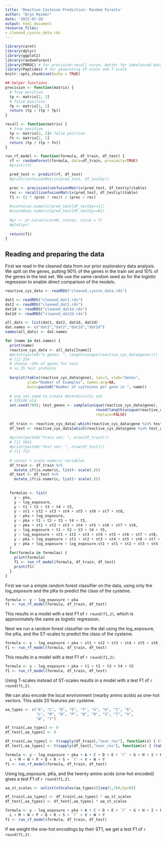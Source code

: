 ```yaml
---
title: 'Reactive Cysteine Prediction: Random Forests'
author: "Bryn Reimer"
date: '2022-07-28'
output: html_document
resource_files:
- cleaned_cyscov_data.rds
---
```


```r
library(caret)
library(dplyr)
library(ggplot2)
library(randomForest)
library(PRROC) # for precision-recall curve, better for imbalanced data
library(Peptides) # for generating ST-scale and T-scale
knitr::opts_chunk$set(echo = TRUE)

## helper functions
precision <- function(matrix) {
  # True positive
  tp <- matrix[2, 2]
  # false positive
  fp <- matrix[1, 2]
  return (tp / (tp + fp))
}

recall <- function(matrix) {
  # true positive
  tp <- matrix[2, 2]# false positive
  fn <- matrix[2, 1]
  return (tp / (tp + fn))
}

run_rf_model <- function(formula, df_train, df_test) {
  rf <- randomForest(formula, data=df_train, proximity=TRUE)
  #print(rf)

  pred_test <- predict(rf, df_test)
  #print(confusionMatrix(pred_test, df_test$y))

  prec <- precision(confusionMatrix(pred_test, df_test$y)$table)
  rec <- recall(confusionMatrix(pred_test, df_test$y)$table)
  f1 <- (2 * (prec * rec)) / (prec + rec)
  
  #score1=as.numeric(pred_test[df_test$y==1])
  #score0=as.numeric(pred_test[df_test$y==0])
  
  #pr <- pr.curve(score0, score1, curve = T)
  #plot(pr)
  
  return(f1)
}
```

## Reading and preparing the data

First we read in the cleaned data from our prior exploratory data analysis. We split on the genes, putting 90\% of the genes in the train set and 10\% of the genes in the test set. We use the same random seed as for the logistic regression to enable direct comparison of the models.

```r
reactive_cys_data <- readRDS("cleaned_cyscov_data.rds")

dat1 <- readRDS("cleaned_dat1.rds")
dat2 <- readRDS("cleaned_dat2.rds")
dat1d <- readRDS("cleaned_dat1d.rds")
dat2d <- readRDS("cleaned_dat2d.rds")

all_dats <- list(dat1, dat2, dat1d, dat2d)
dat.names <- c("dat1","dat2","dat1d","dat2d")
names(all_dats) <- dat.names

for (name in dat.names) {
  print(name)
  reactive_cys_data <- all_dats[[name]]
  #print(paste0("n genes: ", length(unique(reactive_cys_data$gene))))
  # [1] 254
  # choose ~10% of genes for test
  # so 25 test proteins
  
  barplot(table(reactive_cys_data$gene), las=3, xlab="Genes", 
          ylab="Number of Examples", names.arg=NA,
          main=paste0("Number of cysteines per gene in ", name))
  
  # use set.seed to create deterministic set
  # 135246 old
  set.seed(789); test_genes <- sample(unique(reactive_cys_data$gene), 
                                         round(length(unique(reactive_cys_data$gene))/10),
                                         replace=FALSE)
  
  df_train <- reactive_cys_data[-which(reactive_cys_data$gene %in% test_genes),]
  df_test <- reactive_cys_data[which(reactive_cys_data$gene %in% test_genes),]
  
  #print(paste0("Train set: ", nrow(df_train)))
  # [1] 5841
  #print(paste0("Test set: ", nrow(df_test)))
  # [1] 713
  
  # center + scale numeric variables
  df_train <- df_train %>%
    mutate_if(is.numeric, list(~ scale(.)))
  df_test <- df_test %>%
    mutate_if(is.numeric, list(~ scale(.)))
  
  
  formulas <- list(
    y ~ pka,
    y ~ log_exposure,
    y ~ t1 + t2 + t3 + t4 + t5,
    y ~ st1 + st2 + st3 + st4 + st5 + st6 + st7 + st8,
    y ~ pka + log_exposure,
    y ~ pka + t1 + t2 + t3 + t4 + t5,
    y ~ pka + st1 + st2 + st3 + st4 + st5 + st6 + st7 + st8,
    y ~ log_exposure + t1 + t2 + t3 + t4 + t5,
    y ~ log_exposure + st1 + st2 + st3 + st4 + st5 + st6 + st7 + st8,
    y ~ pka + log_exposure + st1 + st2 + st3 + st4 + st5 + st6 + st7 + st8,
    y ~ pka + log_exposure + log_exposure:st1 + st1 + st2 + st3 + st4 + st5 + st6 + st7 + st8
  )
  for(formula in formulas) {
    print(formula)
    f1 <- run_rf_model(formula, df_train, df_test)
    print(f1)
  }
}
```


First we run a simple random forest classifier on the data, using only the log_exposure and the pKa to predict the class of the cysteine. 

```r
formula <- y ~ log_exposure + pka
f1 <- run_rf_model(formula, df_train, df_test)
```

This results in a model with a test F1 of `r round(f1,2)`, which is approximately the same as logistic regression.

Next we run a random forest classifier on the dat using the log_exposure, the pKa, and the ST-scales to predict the class of the cysteine. 

```r
formula <- y ~ log_exposure + pka + st1 + st2 + st3 + st4 + st5 + st6 + st7 + st8
f1 <- run_rf_model(formula, df_train, df_test)
```

This results in a model with a test F1 of `r round(f1,2)`.



```r
formula <- y ~ log_exposure + pka + t1 + t2 + t3 + t4 + t5
f1 <- run_rf_model(formula, df_train, df_test)
```

Using T-scales instead of ST-scales results in a model with a test F1 of `r round(f1,2)`.

We can also encode the local environment (nearby amino acids) as one-hot vectors. This adds 20 features per cysteine.

```r
aa_types <- c("A", "C", "D", "E", "F", "G", "H", "I", "K", 
              "L", "M", "N", "P", "Q", "R", "S", "T", "V",
              "W", "Y")

df_train[,aa_types] <- 0
df_test[,aa_types] <- 0

df_train[,aa_types] <- t(sapply(df_train[,"near_res"], function(x) { (table(c(aa_types, unlist(x)))-1)[aa_types]}))
df_test[,aa_types] <- t(sapply(df_test[,"near_res"], function(x) { (table(c(aa_types, unlist(x)))-1)[aa_types]}))

formula <- y ~ log_exposure + pka + A + C + D + E + `F` + G + H + I + K +
  L + M + N + P + Q + R + S + `T` + V + W + Y
f1 <- run_rf_model(formula, df_train, df_test)
```

Using log_exposure, pKa, and the twenty amino acids (one-hot encoded) gives a test F1 of `r round(f1,2)`.

```r
aa_st_scales <- unlist(stScales(aa_types))[seq(1,160,by=8)]

df_train[,aa_types] <- df_train[,aa_types] * aa_st_scales
df_test[,aa_types] <- df_test[,aa_types] * aa_st_scales

formula <- y ~ log_exposure + pka + A + C + D + E + `F` + G + H + I + K +
  L + M + N + P + Q + R + S + `T` + V + W + Y
f1 <- run_rf_model(formula, df_train, df_test)
```

If we weight the one-hot encodings by their ST1, we get a test F1 of `r round(f1,2)`.
